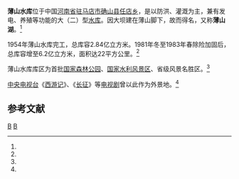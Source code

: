 {{Infobox Reservoir | 
|name                     = 薄山水库
|nickname                 = 薄山湖
|image                    = 
|image_caption            = 
|map                      = 
|map_caption              = 
|pushpin_map              = China
|pushpin_map_caption      = 薄山水库在中国的位置
|code                     = BEA15250332
|class                    = 大（二）型[[水库|水库]]
|location_of_reservoir    = [[河南省|河南省]][[驻马店市|驻马店市]][[确山县|确山县]]
|location_of_dam          = [[任店乡|任店乡]]
|inflow                   = [[溱头河|溱头河]]（[[淮河|淮河]]水系[[洪汝河|洪汝河]]支流）
|outflow                  = 溱头河
|catchment_area           = 570
|reservoir_area           = 22
|mean_depth               = 
|maximum_depth            = 
|flood_level              = 
|normal_water_level       = 
|dead_water_level         = 
|water_quality            = 
|island                   = 
|maximum_storage_capacity = 6.2亿
|normal_storage_capacity  = 
|dead_storage_capacity    = 
|type_of_dam              = 
|elevation_of_dam         = 130
|height_of_dam            = 
|length_of_dam            = 545
|width_of_dam             = 
|installed_capacity       = 
|irrigated_area           = 
|start                    = 1952年10月
|complete                 = 1954年
|cost                     = 
|emigrate                 = 
|latd = 32
|latm = 38
|lats = 49
|latNS = N
|longd = 113
|longm = 56
|longs = 24
|longEW = E
|website = 
|footnotes = <ref>{{Cite web |url=http://www.tsdh.net/%E6%B0%B4%E5%88%A9%E6%96%87%E7%8C%AE%E6%B1%87%E7%BC%96/PDF%E6%96%87%E6%A1%A3/%E4%B8%AD%E5%9B%BD%E6%B0%B4%E5%BA%93%E5%90%8D%E7%A7%B0%E4%BB%A3%E7%A0%81.pdf |title=中国水库名称代码 |access-date=2019-05-06 |archive-url=https://web.archive.org/web/20150505182029/http://www.tsdh.net/%E6%B0%B4%E5%88%A9%E6%96%87%E7%8C%AE%E6%B1%87%E7%BC%96/PDF%E6%96%87%E6%A1%A3/%E4%B8%AD%E5%9B%BD%E6%B0%B4%E5%BA%93%E5%90%8D%E7%A7%B0%E4%BB%A3%E7%A0%81.pdf |archive-date=2015-05-05 |dead-url=yes }}</ref><ref name="薄山水库">{{cite web|url=http://newpaper.dahe.cn/hnrbncb/html/2009-06/02/content_184407.htm|title=薄山水库|publisher=|accessdate=2010-09-29|archive-date=2016-04-13|archive-url=https://web.archive.org/web/20160413034325/http://newpaper.dahe.cn/hnrbncb/html/2009-06/02/content_184407.htm|dead-url=no}}</ref><ref name="薄山水库概况">{{Cite web |url=http://d.wanfangdata.com.cn/LocalChronicleItem_3012664.aspx |title=薄山水库概况 |accessdate=2010-09-29 |archive-date=2015-06-05 |archive-url=https://web.archive.org/web/20150605101652/http://d.wanfangdata.com.cn/LocalChronicleItem_3012664.aspx |dead-url=no }}</ref> 
}}
'''薄山水库'''位于中国[[河南省|河南省]][[驻马店市|驻马店市]][[确山县|确山县]][[任店乡|任店乡]]，是以防洪、灌溉为主，兼有发电、养殖等功能的大（二）型[[水库|水库]]。因大坝建在薄山脚下，故而得名，又称'''薄山湖'''。<ref name="薄山水库概况"/>

1954年薄山水库完工，总库容2.84亿立方米。1981年冬至1983年春除险加固后，总库容增至6.2亿立方米，面积达22平方公里。<ref name="薄山水库"/>

薄山水库库区为首批[[国家森林公园|国家森林公园]]、[[国家水利风景区|国家水利风景区]]、省级风景名胜区。<ref name="薄山水库"/>

[[中国中央电视台|中央电视台]]《[[西游记_(1986年电视剧)|西游记]]》、《[[长征_(电视剧)|长征]]》等[[电视剧|电视剧]]曾以此作为外景地。<ref name="薄山水库"/>

==参考文献==
{{reflist}}

[[Category:河南水库|B]]
[[Category:确山县|B]]


{{HeNan-stub}}